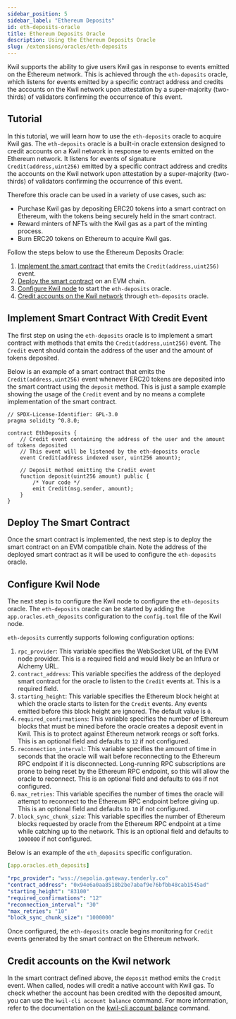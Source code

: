 ```yaml
---
sidebar_position: 5
sidebar_label: "Ethereum Deposits"
id: eth-deposits-oracle
title: Ethereum Deposits Oracle
description: Using the Ethereum Deposits Oracle
slug: /extensions/oracles/eth-deposits
---
```


Kwil supports the ability to give users Kwil gas in response to events emitted on the Ethereum network. This is achieved through the `eth-deposits` oracle,
which listens for events emitted by a specific contract address and credits the accounts on the Kwil network upon attestation by a super-majority
(two-thirds) of validators confirming the occurrence of this event.

## Tutorial

In this tutorial, we will learn how to use the `eth-deposits` oracle to acquire Kwil gas. The `eth-deposits` oracle is a built-in oracle extension designed to credit accounts on a Kwil network in response to events emitted on the Ethereum network. It listens for events of signature `Credit(address,uint256)` emitted by a specific contract address and credits the accounts on the Kwil network upon attestation by a super-majority (two-thirds) of validators confirming the occurrence of this event.

Therefore this oracle can be used in a variety of use cases, such as:
- Purchase Kwil gas by depositing ERC20 tokens into a smart contract on Ethereum, with the tokens being securely held in the smart contract.
- Reward minters of NFTs with the Kwil gas as a part of the minting process.
- Burn ERC20 tokens on Ethereum to acquire Kwil gas.

Follow the steps below to use the Ethereum Deposits Oracle:
1. [Implement the smart contract](#implement-smart-contract-with-credit-event) that emits the `Credit(address,uint256)` event.
2. [Deploy the smart contract](#deploy-the-smart-contract) on an EVM chain.
3. [Configure Kwil node](#configure-kwil-node) to start the `eth-deposits` oracle.
4. [Credit accounts on the Kwil network](#credit-accounts-on-the-kwil-network) through `eth-deposits` oracle.

## Implement Smart Contract With Credit Event

The first step on using the `eth-deposits` oracle is to implement a smart contract with methods that emits the `Credit(address,uint256)` event. The `Credit` event should contain the address of the user and the amount of tokens deposited. 

Below is an example of a smart contract that emits the `Credit(address,uint256)` event whenever ERC20 tokens are deposited into the smart contract using the `deposit` method. This is just a sample example showing the usage of the `Credit` event and by no means a complete implementation of the smart contract. 

```sol
// SPDX-License-Identifier: GPL-3.0
pragma solidity ^0.8.0;

contract EthDeposits {
    // Credit event containing the address of the user and the amount of tokens deposited
    // This event will be listened by the eth-deposits oracle
    event Credit(address indexed user, uint256 amount);

    // Deposit method emitting the Credit event
    function deposit(uint256 amount) public {
        /* Your code */
        emit Credit(msg.sender, amount);
    }
}
```

## Deploy The Smart Contract

Once the smart contract is implemented, the next step is to deploy the smart contract on an EVM compatible chain. Note the address of the deployed smart contract as it will be used to configure the `eth-deposits` oracle.

## Configure Kwil Node

The next step is to configure the Kwil node to configure the `eth-deposits` oracle. The `eth-deposits` oracle can be started by adding the `app.oracles.eth_deposits` configuration to the `config.toml` file of the Kwil node.

`eth-deposits` currently supports following configuration options:
1. `rpc_provider`: This variable specifies the WebSocket URL of the EVM node provider. This is a required field and would likely be an Infura or Alchemy URL.
2. `contract_address`: This variable specifies the address of the deployed smart contract for the oracle to listen to the `Credit` events at. This is a required field.
3. `starting_height`: This variable specifies the Ethereum block height at which the oracle starts to listen for the `Credit` events. Any events emitted before this block height are ignored. The default value is `0`.
4. `required_confirmations`: This variable specifies the number of Ethereum blocks that must be mined before the oracle creates a deposit event in Kwil. This is to protect against Ethereum network reorgs or soft forks. This is an optional field and defaults to `12` if not configured.
5. `reconnection_interval`: This variable specifies the amount of time in seconds that the oracle will wait before reconnecting to the Ethereum RPC endpoint if it is disconnected. Long-running RPC subscriptions are prone to being reset by the Ethereum RPC endpoint, so this will allow the oracle to reconnect. This is an optional field and defaults to `60`s if not configured.
6. `max_retries`: This variable specifies the number of times the oracle will attempt to reconnect to the Ethereum RPC endpoint before giving up. This is an optional field and defaults to `10` if not configured.
7. `block_sync_chunk_size`: This variable specifies the number of Ethereum blocks requested by oracle from the Ethereum RPC endpoint at a time while catching up to the network. This is an optional field and defaults to `1000000` if not configured.

 Below is an example of the `eth_deposits` specific configuration.
```yaml
[app.oracles.eth_deposits]

"rpc_provider": "wss://sepolia.gateway.tenderly.co"
"contract_address": "0x94e6a0aa8518b2be7abaf9e76bfbb48cab1545ad"
"starting_height": "83100"
"required_confirmations": "12"
"reconnection_interval": "30"
"max_retries": "10"
"block_sync_chunk_size": "1000000"
```
Once configured, the `eth-deposits` oracle begins monitoring for `Credit` events generated by the smart contract on the Ethereum network.

## Credit accounts on the Kwil network

In the smart contract defined above, the `deposit` method emits the `Credit` event. When called, nodes will credit a native account with Kwil gas.
To check whether the account has been credited with the deposited amount, you can use the `kwil-cli account balance` command. For more information,
refer to the documentation on the [kwil-cli account balance](/docs/ref/kwil-cli/account/balance) command.
